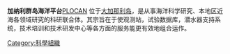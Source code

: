 '''加纳利群岛海洋平台'''[[PLOCAN|PLOCAN]] 位于[[大加那利岛|大加那利岛]]，是从事海洋科学研究、本地区近海各领域研究的科研联合体。其宗旨在于使观测站，试验数据库，潜水器支持系统，技术培训和技术研发中心等各方面的服务能更有效地组合运作。

[[Category:科學組織|Category:科學組織]]